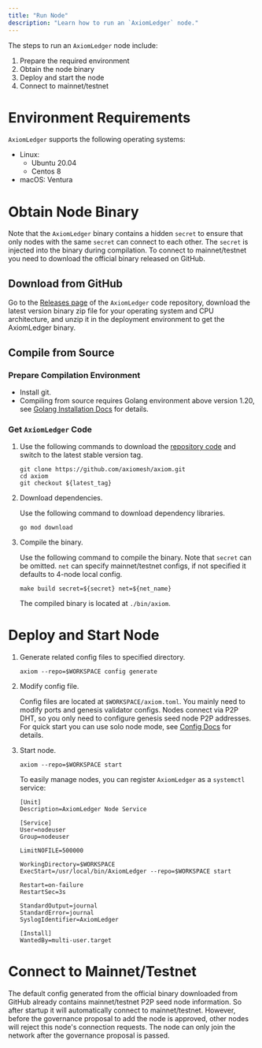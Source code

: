 ```yaml
---
title: "Run Node"
description: "Learn how to run an `AxiomLedger` node."
---
```


The steps to run an `AxiomLedger` node include:

1. Prepare the required environment
2. Obtain the node binary
3. Deploy and start the node
4. Connect to mainnet/testnet

# Environment Requirements
`AxiomLedger` supports the following operating systems:
- Linux:
    - Ubuntu 20.04
    - Centos 8
- macOS: Ventura

# Obtain Node Binary
Note that the `AxiomLedger` binary contains a hidden `secret` to ensure that only nodes with the same `secret` can
connect to each other. The `secret` is injected into the binary during compilation. To connect to mainnet/testnet
you need to download the official binary released on GitHub.

## Download from GitHub
Go to the [Releases page](https://github.com/axiomesh/axiom/releases) of the `AxiomLedger` code repository, download the latest version binary zip file
for your operating system and CPU architecture, and unzip it in the deployment environment to get the AxiomLedger binary.

## Compile from Source
### Prepare Compilation Environment
- Install git.
- Compiling from source requires Golang environment above version 1.20, see [Golang Installation Docs](https://go.dev/doc/install) for details.

### Get `AxiomLedger` Code
1. Use the following commands to download the [repository code](https://github.com/axiomesh/axiom) and switch to the latest stable version tag.

    ```shell
    git clone https://github.com/axiomesh/axiom.git
    cd axiom
    git checkout ${latest_tag}
    ```

2. Download dependencies.

    Use the following command to download dependency libraries.
    ```shell
    go mod download
    ```

3. Compile the binary.

    Use the following command to compile the binary. Note that `secret` can be omitted. `net` can specify
    mainnet/testnet configs, if not specified it defaults to 4-node local config.
    ```shell
    make build secret=${secret} net=${net_name}
    ```
    The compiled binary is located at `./bin/axiom`.


# Deploy and Start Node
1. Generate related config files to specified directory.

    ```shell
    axiom --repo=$WORKSPACE config generate
    ```

2. Modify config file.

    Config files are located at `$WORKSPACE/axiom.toml`. You mainly need to modify ports and genesis validator configs.
    Nodes connect via P2P DHT, so you only need to configure genesis seed node P2P addresses. For quick start you can
    use solo node mode, see [Config Docs]() for details.

3. Start node.

    ```shell
    axiom --repo=$WORKSPACE start
    ```
    To easily manage nodes, you can register `AxiomLedger` as a `systemctl` service:
    ```shell
    [Unit]
    Description=AxiomLedger Node Service

    [Service]
    User=nodeuser
    Group=nodeuser

    LimitNOFILE=500000

    WorkingDirectory=$WORKSPACE
    ExecStart=/usr/local/bin/AxiomLedger --repo=$WORKSPACE start

    Restart=on-failure
    RestartSec=3s

    StandardOutput=journal
    StandardError=journal
    SyslogIdentifier=AxiomLedger

    [Install]
    WantedBy=multi-user.target
    ```

# Connect to Mainnet/Testnet
The default config generated from the official binary downloaded from GitHub already contains mainnet/testnet P2P seed node information. So after startup it will automatically connect to mainnet/testnet. However, before the governance proposal to add the node is approved, other nodes will reject this node's connection requests. The node can only join the network after the governance proposal is passed.